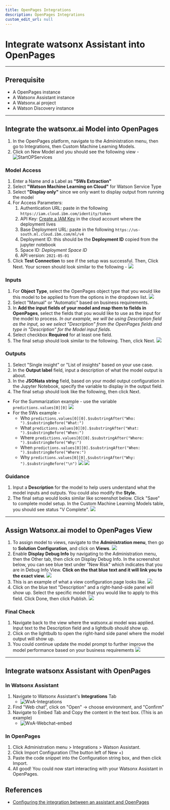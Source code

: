 ```yaml
---
title: OpenPages Integrations
description: OpenPages Integrations
custom_edit_url: null
---
```


# Integrate watsonx Assistant into OpenPages

---

## Prerequisite

- A OpenPages instance
- A Watsonx Assistant instance
- A Watsonx.ai project
- A Watson Discovery instance

---

## Integrate the watsonx.ai Model into OpenPages

1. In the OpenPages platform, navigate to the Administration menu, then go to Integrations, then Custom Machine Learning Models.
2. Click on New Model and you should see the following view -
   ![StartOPServices](../../assets/screenshots/openpages-model-config.png)

### Model Access

1. Enter a Name and a Label as **"5Ws Extraction"**
2. Select **"Watson Machine Learning on Cloud"** for Watson Service Type
3. Select **"Display only"** since we only want to display output from running the model
4. For Access Parameters:
   1. Authentication URL: paste in the following `https://iam.cloud.ibm.com/identity/token`
   2. API Key: [Create a IAM Key](https://cloud.ibm.com/iam/apikeys) in the cloud account where the deployment lives
   3. Base Deployment URL: paste in the following `https://us-south.ml.cloud.ibm.com/ml/v4`
   4. Deployment ID: this should be the **Deployment ID** copied from the jupyter notebook
   5. Space ID: _Deployment Space ID_
   6. API version: `2021-05-01`
5. Click **Test Connection** to see if the setup was successful. Then, Click Next. Your screen should look similar to the following -
   ![](../../assets/screenshots/Test-connection-success.png)

### Inputs

1. For **Object Type**, select the OpenPages object type that you would like this model to be applied to from the options in the dropdown list.
   ![](../../assets/screenshots/openpages-model-config-inputs.png)
2. Select "Manual" or "Automatic" based on business requirements.
3. In **Add the input fields of your model and map them to fields in OpenPages**, select the fields that you would like to use as the input for the model to process. _In our example, we will be using Description field as the input, so we select "Description" from the OpenPages fields and type in "Description" for the Model input fields._
4. Select checkbox **Required** for at least one field.
5. The final setup should look similar to the following. Then, click Next.
   ![](../../assets/screenshots/openpages-edit-model-inputs.png)

### Outputs

1. Select "Single insight" or "List of insights" based on your use case.
2. In the **Output label** field, input a description of what the model output is about.
3. In the **JSONata string** field, based on your model output configuration in the Jupyter Notebook, specify the variable to display in the output field.
4. The final setup should look like the following, then click Next.

- For the Summarization example - use the variable `predictions.values[0][0]`
  ![](../../assets/screenshots/openpages-model-config-outputs.png)
- For the 5Ws example -
  - Who `predictions.values[0][0].$substringAfter("Who: ").$substringBefore("What:")`
  - What `predictions.values[0][0].$substringAfter("What: ").$substringBefore("When:")`
  - Where `predictions.values[0][0].$substringAfter("Where: ").$substringBefore("Why:")`
  - When `predictions.values[0][0].$substringAfter("When: ").$substringBefore("Where:")`
  - Why `predictions.values[0][0].$substringAfter("Why: ").$substringBefore("\n")`
    ![](../../assets/screenshots/openpages-model-config-outputs-5w.png)
    ![](../../assets/screenshots/openpages-model-config-outputs-5w-2.png)

### Guidance

1. Input a **Description** for the model to help users understand what the model inputs and outputs. You could also modify the **Style.**
2. The final setup would looks similar like screenshot below. Click "Save" to complete model setup. In the Custom Machine Learning Models table, you should see status "V Complete".
   ![](../../assets/screenshots/openpages-model-config-guidance.png)

---

## Assign Watsonx.ai model to OpenPages View

1. To assign model to views, navigate to the **Administration menu**, then go to **Solution Configuration**, and click on **Views**.
   ![](../../assets/screenshots/openpages-system-config-views.png)
2. Enable **Display Debug Info** by navigating to the Administration menu, then the Other tab, then click on Display Debug Info. In the screenshot below, you can see blue text under "New Risk" which indicates that you are in Debug Info View. **Click on the that blue text and it will link you to the exact view.**
   ![](../../assets/screenshots/openpages-display-debug-info.png)
3. This is an example of what a view configuration page looks like.
   ![](../../assets/screenshots/openpages-view-page.png)
4. Click on the blue text "Description" and a right-hand-side panel will show up. Select the specific model that you would like to apply to this field. Click Done, then click Publish.
   ![](../../assets/screenshots/openpages-description-model-config.png)

### Final Check

1. Navigate back to the view where the watsonx.ai model was applied. Input text to the Description field and a lightbulb should show up.
2. Click on the lightbulb to open the right-hand side panel where the model output will show up.
3. You could continue update the model prompt to further improve the model performance based on your business requirements
   ![](../../assets/screenshots/5Ws-lightbulb.png)

---

## Integrate watsonx Assistant with OpenPages

### In Watsonx Assistant

1. Navigate to Watsonx Assistant's **Integrations** Tab
   - ![WxA-Integrations](../../assets/screenshots/WxA-Integrations.png)
1. Find "Web chat", click on "Open" -> choose environment, and "Confirm"
1. Navigate to Embed Tab and Copy the content in the text box. (This is an example)
   - ![WxA-Webchat-embed](../../assets/screenshots/WxA-Webchat-embed.png)

### In OpenPages

1. Click Administration menu > Integrations > Watson Assistant.
1. Click Import Configuration (The button left of New +)
1. Paste the code snippet into the Configuration string box, and then click Import.
1. All good! You could now start interacting with your Watsonx Assistant in OpenPages.

## References

- [Configuring the integration between an assistant and OpenPages](https://www.ibm.com/docs/en/openpages/9.0.0?topic=assistant-configuring-integration-between-openpages)
